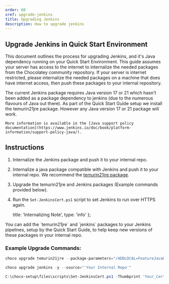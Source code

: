 ```yaml
---
order: 60
xref: upgrade-jenkins
title: Upgrading Jenkins
description: How to upgrade jenkins
---
```


## Upgrade Jenkins in Quick Start Environment

This document outlines the process for upgrading Jenkins, and it's Java dependency running on your Quick Start Environment.
This guide assumes your server has access to the internet to internalize the needed packages from the Chocolatey community repository.
If your server is internet restricted, please internalize the needed packages on a machine that does have internet access, then push these packages to your internal repository.

<Callout type="warning">
    The current Jenkins package requires Java version 17 or 21 which hasn't been added as a package dependency to jenkins (due to the numerous flavours of Java out there). As part of the Quick Start Guide setup we install the temurin21jre package. However any Java version 17 or 21 package will work.

    More information is available in the [Java support policy documentation](https://www.jenkins.io/doc/book/platform-information/support-policy-java/).
</Callout>

## Instructions

1. Internalize the Jenkins package and push it to your internal repo.
2. Internalize a java package compatible with Jenkins and push it to your internal repo. We recommend the [temurin21jre package](https://community.chocolatey.org/packages/Temurin21jre).
3. Upgrade the temurin21jre and Jenkins packages (Example commands provided below).
4. Run the `Set-JenkinsCert.ps1` script to set Jenkins to run over HTTPS again.

    title: 'Internalizing Note',
    type: 'info'
};

<Callout content={callout2}>
    You can add the `temurin21jre` and `jenkins` packages to your Jenkins pipelines, setup by the Quick Start Guide, to help keep new versions of these packages in your internal repo.
</Callout>

### Example Upgrade Commands:

```powershell
choco upgrade temurin21jre --package-parameters="/ADDLOCAL=FeatureJavaHome" -y --source="'Your Internal Repo'"
```

```powershell
choco upgrade jenkins -y --source="'Your Internal Repo'"
```

```powershell
C:\choco-setup\files\scripts\Set-JenkinsCert.ps1 -Thumbprint 'Your_Certificate_Thumbprint_Value'
```
